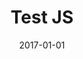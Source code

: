 ---
slug: testjs
date: 2017-01-01
title: 'Test JS'
description: 'Lorem ipsum dolor sit amet, consectetur adipiscing elit. Sed molestie leo ut sodales porta. Vivamus pharetra risus ac fermentum faucibus. Nam in sodales ex.'
published: true
banner: ./thumb@2x.png
categories: ['illustration']

---